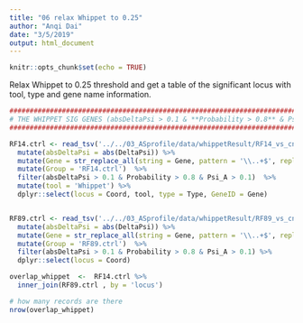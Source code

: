 ```yaml
---
title: "06 relax Whippet to 0.25"
author: "Anqi Dai"
date: "3/5/2019"
output: html_document
---
```


```r
knitr::opts_chunk$set(echo = TRUE)
```

Relax Whippet to 0.25 threshold and get a table of the significant locus with tool, type and gene name information.

```r
################################################################################
# THE WHIPPET SIG GENES (absDeltaPsi > 0.1 & **Probability > 0.8** & Psi_A > 0.1)
################################################################################

RF14.ctrl <- read_tsv('../../03_ASprofile/data/whippetResult/RF14_vs_cntrl_output.diff') %>%
  mutate(absDeltaPsi = abs(DeltaPsi)) %>%
  mutate(Gene = str_replace_all(string = Gene, pattern = '\\..+$', replacement = '')) %>%
  mutate(Group = 'RF14.ctrl')  %>%
  filter(absDeltaPsi > 0.1 & Probability > 0.8 & Psi_A > 0.1)  %>%
  mutate(tool = 'Whippet') %>%
  dplyr::select(locus = Coord, tool, type = Type, GeneID = Gene)


RF89.ctrl <- read_tsv('../../03_ASprofile/data/whippetResult/RF89_vs_cntrl_output.diff') %>%
  mutate(absDeltaPsi = abs(DeltaPsi)) %>%
  mutate(Gene = str_replace_all(string = Gene, pattern = '\\..+$', replacement = '')) %>%
  mutate(Group = 'RF89.ctrl')  %>%
  filter(absDeltaPsi > 0.1 & Probability > 0.8 & Psi_A > 0.1) %>%
  dplyr::select(locus = Coord)

overlap_whippet  <-  RF14.ctrl %>%
  inner_join(RF89.ctrl , by = 'locus')

# how many records are there 
nrow(overlap_whippet)
```

